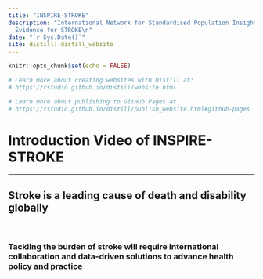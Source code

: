 ```yaml
---
title: "INSPIRE-STROKE"
description: "International Network for Standardised Population Insights and Real-world
  Evidence for STROKE\n"
date: "`r Sys.Date()`"
site: distill::distill_website
---
```


```r
knitr::opts_chunk$set(echo = FALSE)

# Learn more about creating websites with Distill at:
# https://rstudio.github.io/distill/website.html

# Learn more about publishing to GitHub Pages at:
# https://rstudio.github.io/distill/publish_website.html#github-pages

```

# Introduction Video of INSPIRE-STROKE

--------------------------------------------------------------------------------------------

## Stroke is a leading cause of death and disability globally

\

### Tackling the burden of stroke will require international collaboration and data-driven solutions to advance health policy and practice